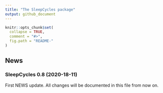 ```yaml
---
title: "The SleepCycles package"
output: github_document
---
```


<!-- NEWS.md is generated from NEWS.Rmd. Please edit that file -->

```r
knitr::opts_chunk$set(
  collapse = TRUE,
  comment = "#>",
  fig.path = "README-"
)
```

## News

### SleepCycles 0.8 (2020-18-11)
First NEWS update. All changes will be documented in this file from now on.
